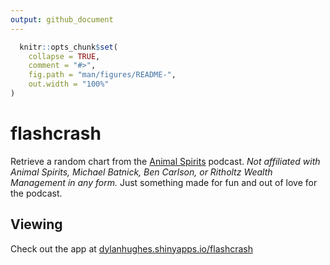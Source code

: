 ```yaml
---
output: github_document
---
```


<!-- README.md is generated from README.Rmd. Please edit that file -->

```r
  knitr::opts_chunk$set(
    collapse = TRUE,
    comment = "#>",
    fig.path = "man/figures/README-",
    out.width = "100%"
)
```

# flashcrash

Retrieve a random chart from the [Animal Spirits](https://podcasts.thecompoundnews.com/show/animalspirits/) podcast. *Not affiliated with Animal Spirits, Michael Batnick, Ben Carlson, or Ritholtz Wealth Management in any form.* Just something made for fun and out of love for the podcast.

## Viewing

Check out the app at [dylanhughes.shinyapps.io/flashcrash](https://dylanhughes.shinyapps.io/flashcrash)